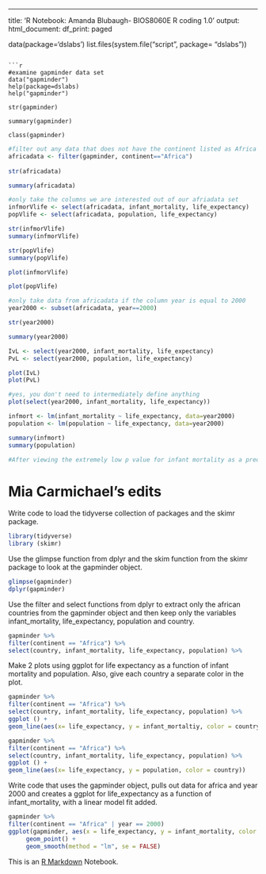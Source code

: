 ---
title: 'R Notebook: Amanda Blubaugh- BIOS8060E R coding 1.0'
output:
  html_document:
    df_print: paged


data(package='dslabs')
list.files(system.file("script", package= "dslabs"))
```

```r
#examine gapminder data set
data("gapminder")
help(package=dslabs)
help("gapminder")

str(gapminder)

summary(gapminder)

class(gapminder)

```

```r
#filter out any data that does not have the continent listed as Africa in the gapminder data set
africadata <- filter(gapminder, continent=="Africa")
                        
str(africadata)

summary(africadata)

```

```r
#only take the columns we are interested out of our afriadata set
infmorVlife <- select(africadata, infant_mortality, life_expectancy)
popVlife <- select(africadata, population, life_expectancy)

str(infmorVlife)
summary(infmorVlife)

str(popVlife)
summary(popVlife)

```

```r

plot(infmorVlife)

plot(popVlife)

```

```r
#only take data from africadata if the column year is equal to 2000
year2000 <- subset(africadata, year==2000)

str(year2000)

summary(year2000)

IvL <- select(year2000, infant_mortality, life_expectancy)
PvL <- select(year2000, population, life_expectancy)

plot(IvL)
plot(PvL)

#yes, you don't need to intermediately define anything
plot(select(year2000, infant_mortality, life_expectancy))

```

```r
infmort <- lm(infant_mortality ~ life_expectancy, data=year2000)
population <- lm(population ~ life_expectancy, data=year2000)

summary(infmort)
summary(population)

#After viewing the extremely low p value for infant mortality as a predictor for life expectancy, and the extremely high p value for population as a predictor of life expectancy, as well as comparing both linear plots of these in the year 2000, it is safe to say that infant mortality rates in Africa were far more predictive of life expectancy than population.

```

# Mia Carmichael's edits 
Write code to load the tidyverse collection of packages and the skimr package. 
```r
library(tidyverse)
library (skimr)
```

Use the glimpse function from dplyr and the skim function from the skimr package to look at the gapminder object.

```r
glimpse(gapminder)
dplyr(gapminder)
```

Use the filter and select functions from dplyr to extract only the african countries from the gapminder object and then keep only the variables infant_mortality, life_expectancy, population and country.
```r
gapminder %>%
filter(continent == "Africa") %>%
select(country, infant_mortality, life_expectancy, population) %>%

```

Make 2 plots using ggplot for life expectancy as a function of infant mortality and population. Also, give each country a separate color in the plot.
```r
gapminder %>%
filter(continent == "Africa") %>%
select(country, infant_mortality, life_expectancy, population) %>%
ggplot () +
geom_line(aes(x= life_expectancy, y = infant_mortaltiy, color = country))

```
```r
gapminder %>%
filter(continent == "Africa") %>%
select(country, infant_mortality, life_expectancy, population) %>%
ggplot () +
geom_line(aes(x= life_expectancy, y = population, color = country))
```

Write code that uses the gapminder object, pulls out data for africa and year 2000 and creates a ggplot for life_expectancy as a function of infant_mortality, with a linear model fit added.

```r
gapminder %>%
filter(continent == "Africa" | year == 2000)
ggplot(gapminder, aes(x = life_expectancy, y = infant_mortality, color = country) ) %>%
     geom_point() +
     geom_smooth(method = "lm", se = FALSE)

```




This is an [R Markdown](http://rmarkdown.rstudio.com) Notebook.